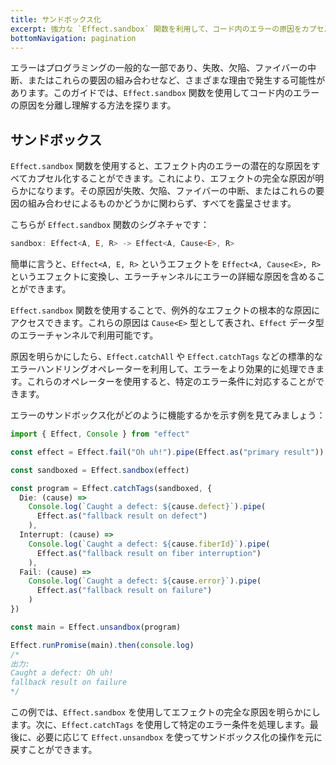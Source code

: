 ```yaml
---
title: サンドボックス化
excerpt: 強力な `Effect.sandbox` 関数を利用して、コード内のエラーの原因をカプセル化し理解する方法を学びます。このガイドではエラーのサンドボックス化を探求し、エラーの詳細な原因を明らかにし、`Effect.catchAll` や `Effect.catchTags` などの標準的なエラーハンドリングオペレーターを使用して特定のエラー条件を効果的に処理する方法を示します。
bottomNavigation: pagination
---
```


エラーはプログラミングの一般的な一部であり、失敗、欠陥、ファイバーの中断、またはこれらの要因の組み合わせなど、さまざまな理由で発生する可能性があります。このガイドでは、`Effect.sandbox` 関数を使用してコード内のエラーの原因を分離し理解する方法を探ります。

## サンドボックス

`Effect.sandbox` 関数を使用すると、エフェクト内のエラーの潜在的な原因をすべてカプセル化することができます。これにより、エフェクトの完全な原因が明らかになります。その原因が失敗、欠陥、ファイバーの中断、またはこれらの要因の組み合わせによるものかどうかに関わらず、すべてを露呈させます。

こちらが `Effect.sandbox` 関数のシグネチャです：

```ts
sandbox: Effect<A, E, R> -> Effect<A, Cause<E>, R>
```

簡単に言うと、`Effect<A, E, R>` というエフェクトを `Effect<A, Cause<E>, R>` というエフェクトに変換し、エラーチャンネルにエラーの詳細な原因を含めることができます。

`Effect.sandbox` 関数を使用することで、例外的なエフェクトの根本的な原因にアクセスできます。これらの原因は `Cause<E>` 型として表され、`Effect` データ型のエラーチャンネルで利用可能です。

原因を明らかにしたら、`Effect.catchAll` や `Effect.catchTags` などの標準的なエラーハンドリングオペレーターを利用して、エラーをより効果的に処理できます。これらのオペレーターを使用すると、特定のエラー条件に対応することができます。

エラーのサンドボックス化がどのように機能するかを示す例を見てみましょう：

```ts twoslash
import { Effect, Console } from "effect"

const effect = Effect.fail("Oh uh!").pipe(Effect.as("primary result"))

const sandboxed = Effect.sandbox(effect)

const program = Effect.catchTags(sandboxed, {
  Die: (cause) =>
    Console.log(`Caught a defect: ${cause.defect}`).pipe(
      Effect.as("fallback result on defect")
    ),
  Interrupt: (cause) =>
    Console.log(`Caught a defect: ${cause.fiberId}`).pipe(
      Effect.as("fallback result on fiber interruption")
    ),
  Fail: (cause) =>
    Console.log(`Caught a defect: ${cause.error}`).pipe(
      Effect.as("fallback result on failure")
    )
})

const main = Effect.unsandbox(program)

Effect.runPromise(main).then(console.log)
/*
出力:
Caught a defect: Oh uh!
fallback result on failure
*/
```

この例では、`Effect.sandbox` を使用してエフェクトの完全な原因を明らかにします。次に、`Effect.catchTags` を使用して特定のエラー条件を処理します。最後に、必要に応じて `Effect.unsandbox` を使ってサンドボックス化の操作を元に戻すことができます。
